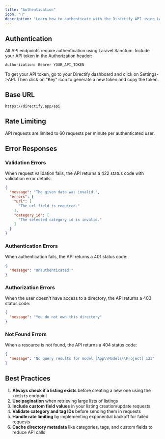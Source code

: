 ```yaml
---
title: "Authentication"
icon: "🔐"
description: "Learn how to authenticate with the Directify API using Laravel Sanctum tokens."
---
```


## Authentication

All API endpoints require authentication using Laravel Sanctum. Include your API token in the Authorization header:

```bash
Authorization: Bearer YOUR_API_TOKEN
```

To get your API token, go to your Directify dashboard and click on Settings->API. Then click on "Key" icon to generate a new token and copy the token.

## Base URL

```
https://directify.app/api
```

## Rate Limiting

API requests are limited to 60 requests per minute per authenticated user.

## Error Responses

### Validation Errors

When request validation fails, the API returns a 422 status code with validation error details:

```json
{
  "message": "The given data was invalid.",
  "errors": {
    "url": [
      "The url field is required."
    ],
    "category_id": [
      "The selected category id is invalid."
    ]
  }
}
```

### Authentication Errors

When authentication fails, the API returns a 401 status code:

```json
{
  "message": "Unauthenticated."
}
```

### Authorization Errors

When the user doesn't have access to a directory, the API returns a 403 status code:

```json
{
  "message": "You do not own this directory"
}
```

### Not Found Errors

When a resource is not found, the API returns a 404 status code:

```json
{
  "message": "No query results for model [App\\Models\\Project] 123"
}
```

## Best Practices

1. **Always check if a listing exists** before creating a new one using the `/exists` endpoint
2. **Use pagination** when retrieving large lists of listings
3. **Include custom field values** in your listing creation/update requests
4. **Validate category and tag IDs** before sending them in requests
5. **Handle rate limiting** by implementing exponential backoff for failed requests
6. **Cache directory metadata** like categories, tags, and custom fields to reduce API calls 